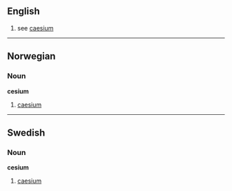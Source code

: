 ==English==
# see [[caesium]]
----

==Norwegian==
===Noun===
'''cesium'''

# [[caesium]]

----

==Swedish==
===Noun===
'''cesium'''

# [[caesium]]